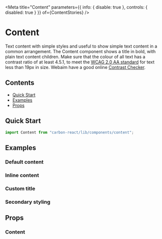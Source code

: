 

<Meta
  title="Content"
  parameters={{ info: { disable: true }, controls: { disabled: true } }}
  of={ContentStories}
/>

# Content

Text content with simple styles and useful to show simple text content in a common arrangement.
The Content component shows a title in bold, with plain text content children. Make sure that the colour of all text has a
contrast ratio of at least 4.5.1, to meet the [WCAG 2.0 AA standard](https://www.w3.org/TR/UNDERSTANDING-WCAG20/visual-audio-contrast-contrast.html)
for text less than 19px in size. Webaim have a good online [Contrast Checker](http://webaim.org/resources/contrastchecker/).

## Contents

- [Quick Start](#quick-start)
- [Examples](#examples)
- [Props](#props)

## Quick Start

```js
import Content from "carbon-react/lib/components/content";
```

## Examples

### Default content

<Canvas name="default" of={ContentStories.DefaultStory} />

### Inline content

<Canvas name="inline" of={ContentStories.InlineContent} />

### Custom title

<Canvas name="custom title" of={ContentStories.CustomTitle} />

### Secondary styling

<Canvas name="secondary styling" of={ContentStories.SecondaryStyling} />

## Props

### Content

<ArgTypes of={ContentStories} />
